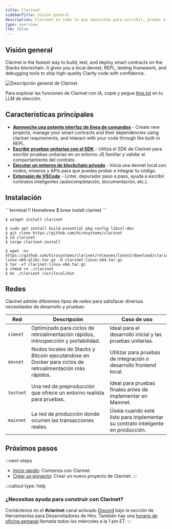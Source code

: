 ```yaml
---
title: Clarinet
sidebarTitle: Visión general
description: Clarinet es todo lo que necesitas para escribir, probar e implementar contratos inteligentes de Clarity en Stacks.
type: overview
llm: false
---
```

## Visión general

Clarinet is the fastest way to build, test, and deploy smart contracts on the Stacks blockchain. It gives you a local devnet, REPL, testing framework, and debugging tools to ship high-quality Clarity code with confidence.

![Descripción general de Clarinet](/images/tools/clarinet/overview.svg)

Para explorar las funciones de Clarinet con IA, copie y pegue [llms.txt](/tools/clarinet/llms.txt) en tu LLM de elección.

## Características principales

* [**Aproveche una potente interfaz de línea de comandos**](/tools/clarinet/cli-reference) - Create new projects, manage your smart contracts and their dependencies using clarinet requirements, and interact with your code through the built-in REPL.
* [**Escribir pruebas unitarias con el SDK**](/tools/clarinet/sdk-introduction) - Utiliza el SDK de Clarinet para escribir pruebas unitarias en un entorno JS familiar y validar el comportamiento del contrato.
* [**Ejecutar un entorno de blockchain privado**](/tools/clarinet/local-blockchain-development) - Inicia una devnet local con nodos, mineros y APIs para que puedas probar e integrar tu código.
* [**Extensión de VSCode**](/tools/clarinet/vscode-extension) - Linter, depurador paso a paso, ayuda a escribir contratos inteligentes (autocompletación, documentación, etc.).

## Instalación

<TerminalPicker storage="macOS">
  ```terminal !! Homebrew
  $ brew install clarinet
  ```

  ```terminal !! Winget
  $ winget install clarinet
  ```

  ```terminal !! Source
  $ sudo apt install build-essential pkg-config libssl-dev
  $ git clone https://github.com/hirosystems/clarinet
  $ cd clarinet
  $ cargo clarinet-install
  ```

  ```terminal !! Binary
  $ wget -nv https://github.com/hirosystems/clarinet/releases/latest/download/clarinet-linux-x64-glibc.tar.gz -O clarinet-linux-x64.tar.gz
  $ tar -xf clarinet-linux-x64.tar.gz
  $ chmod +x ./clarinet
  $ mv ./clarinet /usr/local/bin
  ```
</TerminalPicker>

## Redes

Clarinet admite diferentes tipos de redes para satisfacer diversas necesidades de desarrollo y pruebas:

| Red          | Descripción                                                                      | Caso de uso
| -------------- | ------------------------------------------------------------------------------- | -------------------------------------------------------------------------------- |
| `simnet`       | Optimizado para ciclos de retroalimentación rápidos, introspección y portabilidad. | Ideal para el desarrollo inicial y las pruebas unitarias. |
| `devnet`       | Nodos locales de Stacks y Bitcoin ejecutándose en Docker para ciclos de retroalimentación más rápidos. | Utilizar para pruebas de integración o desarrollo frontend local. |
| `testnet`      | Una red de preproducción que ofrece un entorno realista para pruebas. | Ideal para pruebas finales antes de implementar en Mainnet. |
| `mainnet`      | La red de producción donde ocurren las transacciones reales. | Úsela cuando esté listo para implementar su contrato inteligente en producción. |

## Próximos pasos

:::next-steps
* [Inicio rápido](/tools/clarinet/quickstart): Comienza con Clarinet.
* [Crear un proyecto](/tools/clarinet/project-development): Crear un nuevo proyecto de Clarinet.
:::

:::callout
type: help

### ¿Necesitas ayuda para construir con Clarinet?

Contáctenos en el **#clarinet** canal activado [Discord](https://stacks.chat/) bajo la sección de Herramientas para Desarrolladores de Hiro. También hay una [horario de oficina semanal](https://www.addevent.com/event/kI22007085) llamada todos los miércoles a la 1 pm ET.
:::
